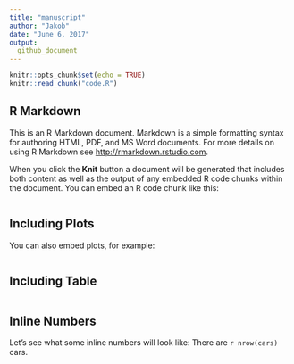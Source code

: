 ```yaml
---
title: "manuscript"
author: "Jakob"
date: "June 6, 2017"
output: 
  github_document
---
```


```r
knitr::opts_chunk$set(echo = TRUE)
knitr::read_chunk("code.R")
```

## R Markdown

This is an R Markdown document. Markdown is a simple formatting syntax for authoring HTML, PDF, and MS Word documents. For more details on using R Markdown see <http://rmarkdown.rstudio.com>.

When you click the **Knit** button a document will be generated that includes both content as well as the output of any embedded R code chunks within the document. You can embed an R code chunk like this:

```r
```

## Including Plots

You can also embed plots, for example:

```r
```



## Including Table

```r
```

## Inline Numbers

Let's see what some inline numbers will look like: There are `r nrow(cars)` cars.

